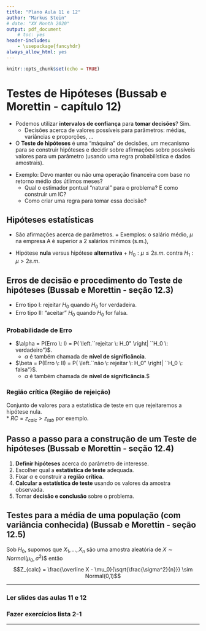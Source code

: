 ```yaml
---
title: "Plano Aula 11 e 12"
author: "Markus Stein"
# date: "XX Month 2020"
output: pdf_document
    # toc: yes
header-includes:
    - \usepackage{fancyhdr}
always_allow_html: yes
---
```

\addtolength{\headheight}{0.0cm} 
\pagestyle{fancyplain} 
\lhead{\includegraphics[height=1.5cm]{LogoIME.png}}
\rhead{\includegraphics[height=1.5cm]{images.jpeg}}
\chead{UNIVERSIDADE FEDERAL DO RIO GRANDE DO SUL \\
INSTITUTO DE MATEMÁTICA E ESTATÍSTICA \\
DEPARTAMENTO DE ESTATÍSTICA \\
\vspace{0.3cm}
MAT02215 - Estatística Geral 2 - 2020/1
}
\renewcommand{\headrulewidth}{0pt} 


```r
knitr::opts_chunk$set(echo = TRUE)
```

# Testes de Hipóteses (Bussab e Morettin - capítulo 12)
* Podemos utilizar **intervalos de confiança** para **tomar decisões**? Sim.  
    + Decisões acerca de valores possíveis para parâmetros: médias, variâncias e proporções, ...

* O **Teste de hipóteses** é uma "máquina" de decisões, um mecanismo para se construir hipóteses e decidir sobre afirmações sobre possíveis valores para um parâmetro (usando uma regra probabilística e dados amostrais).

\vspace{0.5cm}

* Exemplo: Devo manter ou não uma operação financeira com base no retorno médio dos útlimos meses?
    + Qual o estimador pontual "natural" para o problema? E como construir um IC?
    + Como criar uma regra para tomar essa decisão?

    
\vspace{0.5cm}

## Hipóteses estatísticas
* São afirmações acerca de parâmetros.
        + Exemplos: o salário médio, $\mu$ na empresa A é superior a 2 salários mínimos (s.m.),  
        
* Hipótese **nula** versus hipótese **alternativa**
        + $H_0: \mu \leq 2 s.m.$ contra $H_1: \mu>2s.m.$ 


\vspace{0.5cm}

## Erros de decisão e procedimento do Teste de hipóteses (Bussab e Morettin - seção 12.3)
* Erro tipo I: rejeitar $H_0$ quando $H_0$ for verdadeira. 
* Erro tipo II: "aceitar" $H_0$ quando $H_0$ for falsa.


### Probabilidade de Erro 
* $\alpha = P(Erro \: I) = P( \left.``rejeitar \: H_0" \right| ``H_0 \: verdadeiro")$.  
    + $\alpha$ é também chamada de **nível de significância**.  
* $\beta = P(Erro \: II) = P( \left.``não \: rejeitar \: H_0" \right| ``H_0 \: falsa")$.  
    + $\alpha$ é também chamada de **nível de significância**.$


### Região crítica (Região de rejeição)
Conjunto de valores para a estatística de teste em que rejeitaremos a hipótese nula.  
* $RC = { z_{calc} > z_{tab}}$ por exemplo.


\vspace{0.5cm}

## Passo a passo para a construção de um Teste de hipóteses (Bussab e Morettin - seção 12.4)
1. **Definir hipóteses** acerca do parâmetro de interesse.  
2. Escolher qual a **estatística de teste** adequada.   
3. Fixar $\alpha$ e construir a **região crítica**.  
4. **Calcular a estatística de teste** usando os valores da amostra observada.  
5. Tomar **decisão e conclusão** sobre o problema.

\vspace{0.5cm}

## Testes para a média de uma população (com variância conhecida) (Bussab e Morettin - seção 12.5)
Sob $H_0$, supomos que $X_1, \ldots, X_n$ são uma amostra aleatória de $X \sim Normal(\mu_0, \sigma^2)$$ então
$$Z_{calc} =  \frac{\overline X - \mu_0}{\sqrt{\frac{\sigma^2}{n}}} \sim Normal(0,1)$$

\vspace{0.5cm}

***
### Ler slides das aulas 11 e 12
### Fazer exercícios lista 2-1
<!-- ### Fazer avaliação parcial da área 1 - vale nota!!! -->
***

